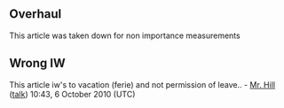 <article id="1864274" title=Talk:Leave of absence>
	<talkpage id="1864274" title="Talk:Leave of absence">
{{WikiProject Business|class=Start|importance=High}}

==Overhaul==
This article was taken down for non importance measurements

== Wrong IW ==
This article iw's to vacation (ferie) and not permission of leave.. - [[User:Chell Hill|Mr. Hill]] ([[User talk:Chell Hill|talk]]) 10:43, 6 October 2010 (UTC)
	</talkpage>
</article>